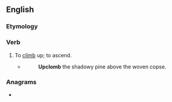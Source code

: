 ==English==

===Etymology===
{{prefix|en|up|climb}}

===Verb===
{{en-verb}}

# {{lb|en|archaic}} To [[climb]] up; to ascend.
#* {{w|Alfred Tennyson}}
#*: '''Upclomb''' the shadowy pine above the woven copse.
#: {{rfquotek|Edmund Spenser|lang=en}}

===Anagrams===
* {{anagrams|en|climb up|plumbic}}